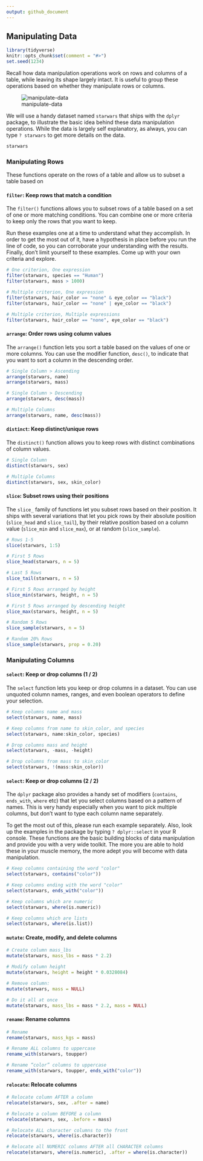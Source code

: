 ```yaml
---
output: github_document
---
```


## Manipulating Data


```r
library(tidyverse)
knitr::opts_chunk$set(comment = "#>")
set.seed(1234)
```


Recall how data manipulation operations work on rows and columns of a table, while leaving its shape largely intact. It is useful to group these operations based on whether they manipulate rows or columns. 

![manipulate-data](https://imgur.com/xd7PCyy.png)

We will use a handy dataset named `starwars` that ships with the `dplyr` package, to illustrate the basic idea behind these data manipulation operations. While the data is largely self explanatory, as always, you can type `? starwars` to get more details on the data.

```r
starwars
```


### Manipulating Rows

These functions operate on the rows of a table and allow us to subset a table based on 

#### `filter`: Keep rows that match a condition

The `filter()` functions allows you to subset rows of a table based on a set of one or more matching conditions. You can combine one or more criteria to keep only the rows that you want to keep.

Run these examples one at a time to understand what they accomplish. In order to get the most out of it, have a hypothesis in place before you run the line of code, so you can corroborate your understanding with the results. Finally, don't limit yourself to these examples. Come up with your own criteria and explore.


```r
# One criterion, One expression
filter(starwars, species == "Human")
filter(starwars, mass > 1000)

# Multiple criterion, One expression
filter(starwars, hair_color == "none" & eye_color == "black")
filter(starwars, hair_color == "none" | eye_color == "black")

# Multiple criterion, Multiple expressions
filter(starwars, hair_color == "none", eye_color == "black")
```

#### `arrange`: Order rows using column values

The `arrange()` function lets you sort a table based on the values of one or more columns. You can use the modifier function, `desc()`, to indicate that you want to sort a column in the descending order.

```r
# Single Column > Ascending
arrange(starwars, name)
arrange(starwars, mass)

# Single Column > Descending
arrange(starwars, desc(mass))

# Multiple Columns
arrange(starwars, name, desc(mass))
```

#### `distinct`: Keep distinct/unique rows

The `distinct()` function allows you to keep rows with distinct combinations of column values.

```r
# Single Column
distinct(starwars, sex)

# Multiple Columns
distinct(starwars, sex, skin_color)
```

#### `slice`: Subset rows using their positions

The `slice_` family of functions let you subset rows based on their position. It ships with several variations that let you pick rows by their absolute position (`slice_head` and `slice_tail`), by their relative position based on a column value (`slice_min` and `slice_max`), or at random (`slice_sample`).

```r
# Rows 1-5
slice(starwars, 1:5)

# First 5 Rows
slice_head(starwars, n = 5)

# Last 5 Rows
slice_tail(starwars, n = 5)

# First 5 Rows arranged by height
slice_min(starwars, height, n = 5)

# First 5 Rows arranged by descending height
slice_max(starwars, height, n = 5)

# Random 5 Rows
slice_sample(starwars, n = 5)

# Random 20% Rows
slice_sample(starwars, prop = 0.20)
```


### Manipulating Columns

#### `select`: Keep or drop columns (1 / 2)

The `select` function lets you keep or drop columns in a dataset. You can use unquoted column names, ranges, and even boolean operators to define your selection. 

```r
# Keep columns name and mass
select(starwars, name, mass)

# Keep columns from name to skin_color, and species
select(starwars, name:skin_color, species)

# Drop columns mass and height
select(starwars, -mass, -height)

# Drop columns from mass to skin_color
select(starwars, !(mass:skin_color))
```

#### `select`: Keep or drop columns (2 / 2)

The `dplyr` package also provides a handy set of modifiers (`contains`, `ends_with`, `where` etc) that let you select columns based on a pattern of names. This is very handy especially when you want to pick multiple columns, but don't want to type each column name separately.

To get the most out of this, please run each example separately. Also, look up the examples in the package by typing `? dplyr::select` in your R console. These functions are the basic building blocks of data manipulation and provide you with a very wide toolkit. The more you are able to hold these in your muscle memory, the more adept you will become with data manipulation.

```r
# Keep columns containing the word "color"
select(starwars, contains("color"))

# Keep columns ending with the word "color"
select(starwars, ends_with("color"))

# Keep columns which are numeric
select(starwars, where(is.numeric))

# Keep columns which are lists
select(starwars, where(is.list))
```


#### `mutate`: Create, modify, and delete columns

```r
# Create column mass_lbs
mutate(starwars, mass_lbs = mass * 2.2)

# Modify column height
mutate(starwars, height = height * 0.0328084)

# Remove column: 
mutate(starwars, mass = NULL)

# Do it all at once
mutate(starwars, mass_lbs = mass * 2.2, mass = NULL)
```

#### `rename`: Rename columns

```r
# Rename
rename(starwars, mass_kgs = mass)

# Rename ALL columns to uppercase
rename_with(starwars, toupper)

# Rename “color” columns to uppercase
rename_with(starwars, toupper, ends_with("color"))
```

#### `relocate`: Relocate columns

```r
# Relocate column AFTER a column
relocate(starwars, sex, .after = name)

# Relocate a column BEFORE a column
relocate(starwars, sex, .before = mass)

# Relocate ALL character columns to the front
relocate(starwars, where(is.character))

# Relocate all NUMERIC columns AFTER all CHARACTER columns
relocate(starwars, where(is.numeric), .after = where(is.character))
```
